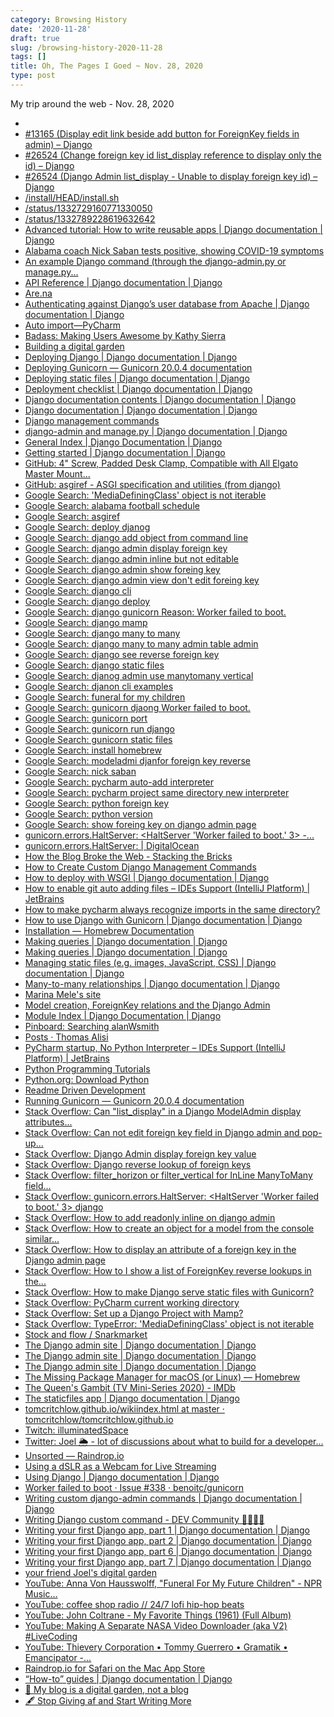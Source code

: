 ```yaml
---
category: Browsing History
date: '2020-11-28'
draft: true
slug: /browsing-history-2020-11-28
tags: []
title: Oh, The Pages I Goed ~ Nov. 28, 2020
type: post
---
```



My trip around the web - Nov. 28, 2020

- [](https://twitter.com/grudelsud)
- [#13165 (Display edit link beside add button for ForeignKey fields in admin) – Django](https://code.djangoproject.com/ticket/13165)
- [#26524 (Change foreign key id list_display reference to display only the id) – Django](https://code.djangoproject.com/ticket/26524)
- [#26524 (Django Admin list_display - Unable to display foreign key id) – Django](https://code.djangoproject.com/ticket/26524?version=0)
- [/install/HEAD/install.sh](https://raw.githubusercontent.com/Homebrew/install/HEAD/install.sh)
- [/status/1332729160771330050](https://twitter.com/archangelcrew/status/1332729160771330050)
- [/status/1332789228619632642](https://twitter.com/fourierfiend/status/1332789228619632642)
- [Advanced tutorial: How to write reusable apps | Django documentation | Django](https://docs.djangoproject.com/en/3.1/intro/reusable-apps/)
- [Alabama coach Nick Saban tests positive, showing COVID-19 symptoms](https://www.espn.com/college-football/story/_/id/30386828/alabama-coach-nick-saban-tests-positive-showing-covid-19-symptoms)
- [An example Django command (through the django-admin.py or manage.py...](https://gist.github.com/arthur-e/9054141)
- [API Reference | Django documentation | Django](https://docs.djangoproject.com/en/3.1/ref/)
- [Are.na](https://www.are.na/)
- [Authenticating against Django’s user database from Apache | Django documentation | Django](https://docs.djangoproject.com/en/3.1/howto/deployment/wsgi/apache-auth/)
- [Auto import—PyCharm](https://www.jetbrains.com/help/pycharm/creating-and-optimizing-imports.html#import-packages)
- [Badass: Making Users Awesome by Kathy Sierra](https://joelhooks.com/badass-making-users-awesome-by-kathy-sierra)
- [Building a digital garden](https://tomcritchlow.com/2019/02/17/building-digital-garden/)
- [Deploying Django | Django documentation | Django](https://docs.djangoproject.com/en/3.1/howto/deployment/)
- [Deploying Gunicorn — Gunicorn 20.0.4 documentation](https://docs.gunicorn.org/en/latest/deploy.html)
- [Deploying static files | Django documentation | Django](https://docs.djangoproject.com/en/3.1/howto/static-files/deployment/)
- [Deployment checklist | Django documentation | Django](https://docs.djangoproject.com/en/3.1/howto/deployment/checklist/)
- [Django documentation contents | Django documentation | Django](https://docs.djangoproject.com/en/3.1/contents/)
- [Django documentation | Django documentation | Django](https://docs.djangoproject.com/en/3.1/)
- [Django management commands](https://www.webforefront.com/django/managementcommands.html)
- [django-admin and manage.py | Django documentation | Django](https://docs.djangoproject.com/en/3.1/ref/django-admin/)
- [General Index | Django Documentation | Django](https://docs.djangoproject.com/en/3.1/genindex/)
- [Getting started | Django documentation | Django](https://docs.djangoproject.com/en/3.1/intro/)
- [GitHub: 4" Screw, Padded Desk Clamp, Compatible with All Elgato Master Mount...](https://www.amazon.com/Elgato-Extendable-Center-Compatible-Accessories/dp/B07X49967V/ref=as_li_ss_tl?crid=2Q51CKGGBV6SI&keywords=elgato+multi+mount&qid=1584469187&s=electronics&sprefix=elgato+mu,electronics,216&sr=1-1&linkCode=sl1&tag=joehoobuiblo-20&linkId=5e860ce8005fb505cc7d81c025752685&language=en_US)
- [GitHub: asgiref - ASGI specification and utilities (from django)](https://github.com/django/asgiref)
- [Google Search: 'MediaDefiningClass' object is not iterable](https://www.google.com/search?client=safari&rls=en&q=%27MediaDefiningClass%27+object+is+not+iterable&ie=UTF-8&oe=UTF-8)
- [Google Search: alabama football schedule](https://www.google.com/search?client=safari&rls=en&q=alabama+football+schedule&ie=UTF-8&oe=UTF-8)
- [Google Search: asgiref](https://www.google.com/search?client=safari&rls=en&q=asgiref&ie=UTF-8&oe=UTF-8)
- [Google Search: deploy djanog](https://www.google.com/search?client=safari&rls=en&q=deploy+djanog&ie=UTF-8&oe=UTF-8)
- [Google Search: django add object from command line](https://www.google.com/search?client=safari&rls=en&q=django+add+object+from+command+line&ie=UTF-8&oe=UTF-8)
- [Google Search: django admin display foreign key](https://www.google.com/search?client=safari&rls=en&q=django+admin+display+foreign+key&ie=UTF-8&oe=UTF-8)
- [Google Search: django admin inline but not editable](https://www.google.com/search?client=safari&rls=en&q=django+admin+inline+but+not+editable&ie=UTF-8&oe=UTF-8)
- [Google Search: django admin show foreing key](https://www.google.com/search?client=safari&rls=en&q=django+admin+show+foreing+key&ie=UTF-8&oe=UTF-8)
- [Google Search: django admin view don't edit foreing key](https://www.google.com/search?client=safari&rls=en&q=django+admin+view+don%27t+edit+foreing+key&ie=UTF-8&oe=UTF-8)
- [Google Search: django cli](https://www.google.com/search?client=safari&rls=en&q=django+cli&ie=UTF-8&oe=UTF-8)
- [Google Search: django deploy](https://www.google.com/search?client=safari&rls=en&q=django+deploy&ie=UTF-8&oe=UTF-8)
- [Google Search: django gunicorn Reason: Worker failed to boot.](https://www.google.com/search?client=safari&rls=en&q=django+gunicorn+Reason:+Worker+failed+to+boot.&ie=UTF-8&oe=UTF-8)
- [Google Search: django mamp](https://www.google.com/search?client=safari&rls=en&q=django+mamp&ie=UTF-8&oe=UTF-8)
- [Google Search: django many to many](https://www.google.com/search?client=safari&rls=en&q=django+many+to+many&ie=UTF-8&oe=UTF-8)
- [Google Search: django many to many admin table admin](https://www.google.com/search?newwindow=1&client=safari&rls=en&ei=O_bCX9bZDeWawbkPyYOwyAE&q=django+many+to+many+admin+table+admin+&oq=django+many+to+many+admin+table+admin+&gs_lcp=CgZwc3ktYWIQAzIFCCEQoAEyBQghEKsCOgQIABBHOggIIRAWEB0QHlCMc1ijeGCmemgAcAJ4AIABfYgBmQWSAQM2LjGYAQCgAQGqAQdnd3Mtd2l6yAEIwAEB&sclient=psy-ab&ved=0ahUKEwiW48SNyqbtAhVlTTABHckBDBkQ4dUDCAw&uact=5)
- [Google Search: django see reverse foreign key](https://www.google.com/search?client=safari&rls=en&q=django+see+reverse+foreign+key&ie=UTF-8&oe=UTF-8)
- [Google Search: django static files](https://www.google.com/search?client=safari&rls=en&q=django+static+files&ie=UTF-8&oe=UTF-8)
- [Google Search: djanog admin use manytomany vertical](https://www.google.com/search?client=safari&rls=en&q=djanog+admin+use+manytomany+vertical&ie=UTF-8&oe=UTF-8)
- [Google Search: djanon cli examples](https://www.google.com/search?client=safari&rls=en&q=djanon+cli+examples&ie=UTF-8&oe=UTF-8)
- [Google Search: funeral for my children](https://www.google.com/search?client=safari&rls=en&q=funeral+for+my+children&ie=UTF-8&oe=UTF-8)
- [Google Search: gunicorn djaong Worker failed to boot.](https://www.google.com/search?client=safari&rls=en&q=gunicorn+djaong+Worker+failed+to+boot.&ie=UTF-8&oe=UTF-8)
- [Google Search: gunicorn port](https://www.google.com/search?client=safari&rls=en&q=gunicorn+port&ie=UTF-8&oe=UTF-8)
- [Google Search: gunicorn run django](https://www.google.com/search?client=safari&rls=en&q=gunicorn+run+django&ie=UTF-8&oe=UTF-8)
- [Google Search: gunicorn static files](https://www.google.com/search?client=safari&rls=en&q=gunicorn+static+files&ie=UTF-8&oe=UTF-8)
- [Google Search: install homebrew](https://www.google.com/search?client=safari&rls=en&q=install+homebrew&ie=UTF-8&oe=UTF-8)
- [Google Search: modeladmi djanfor foreign key reverse](https://www.google.com/search?newwindow=1&client=safari&rls=en&ei=PP7CX4zPOYORwbkPgaiCwAY&q=modeladmi+djanfor+foreign+key+reverse&oq=modeladmi+djanfor+foreign+key+reverse&gs_lcp=CgZwc3ktYWIQAzIHCCEQChCgATIFCCEQqwIyBQghEKsCMgUIIRCrAjoECAAQRzoLCAAQyQMQCBANEB5QgWRYjmtg725oAHABeACAAZEBiAHwBpIBAzIuNpgBAKABAaoBB2d3cy13aXrIAQjAAQE&sclient=psy-ab&ved=0ahUKEwiM3fXe0abtAhWDSDABHQGUAGgQ4dUDCAw&uact=5)
- [Google Search: nick saban](https://www.google.com/search?client=safari&rls=en&q=nick+saban&ie=UTF-8&oe=UTF-8)
- [Google Search: pycharm auto-add interpreter](https://www.google.com/search?client=safari&rls=en&q=pycharm+auto-add+interpreter&ie=UTF-8&oe=UTF-8)
- [Google Search: pycharm project same directory new interpreter](https://www.google.com/search?client=safari&rls=en&q=pycharm+project+same+directory+new+interpreter&ie=UTF-8&oe=UTF-8)
- [Google Search: python foreign key](https://www.google.com/search?client=safari&rls=en&q=python+foreign+key&ie=UTF-8&oe=UTF-8)
- [Google Search: python version](https://www.google.com/search?client=safari&rls=en&q=python+version&ie=UTF-8&oe=UTF-8)
- [Google Search: show foreing key on django admin page](https://www.google.com/search?client=safari&rls=en&q=show+foreing+key+on+django+admin+page&ie=UTF-8&oe=UTF-8)
- [gunicorn.errors.HaltServer: <HaltServer 'Worker failed to boot.' 3> -...](https://intellipaat.com/community/19836/gunicorn-errors-haltserver-haltserver-worker-failed-to-boot-3)
- [gunicorn.errors.HaltServer: | DigitalOcean](https://www.digitalocean.com/community/questions/gunicorn-errors-haltserver-haltserver-worker-failed-to-boot-3)
- [How the Blog Broke the Web - Stacking the Bricks](https://stackingthebricks.com/how-blogs-broke-the-web/)
- [How to Create Custom Django Management Commands](https://simpleisbetterthancomplex.com/tutorial/2018/08/27/how-to-create-custom-django-management-commands.html#basic-example)
- [How to deploy with WSGI | Django documentation | Django](https://docs.djangoproject.com/en/3.1/howto/deployment/wsgi/)
- [How to enable git auto adding files – IDEs Support (IntelliJ Platform) | JetBrains](https://intellij-support.jetbrains.com/hc/en-us/community/posts/206344669-How-to-enable-git-auto-adding-files)
- [How to make pycharm always recognize imports in the same directory?](https://www.xspdf.com/resolution/56543034.html)
- [How to use Django with Gunicorn | Django documentation | Django](https://docs.djangoproject.com/en/3.1/howto/deployment/wsgi/gunicorn/)
- [Installation — Homebrew Documentation](https://docs.brew.sh/Installation)
- [Making queries | Django documentation | Django](https://docs.djangoproject.com/en/3.1/topics/db/queries/)
- [Making queries | Django documentation | Django](https://docs.djangoproject.com/en/3.0/topics/db/queries/#following-relationships-backward)
- [Managing static files (e.g. images, JavaScript, CSS) | Django documentation | Django](https://docs.djangoproject.com/en/3.1/howto/static-files/)
- [Many-to-many relationships | Django documentation | Django](https://docs.djangoproject.com/en/3.1/topics/db/examples/many_to_many/)
- [Marina Mele's site](http://www.marinamele.com/)
- [Model creation, ForeignKey relations and the Django Admin](http://www.marinamele.com/taskbuster-django-tutorial/model-creation-foreignkey-relationship-testing-django-admin)
- [Module Index | Django Documentation | Django](https://docs.djangoproject.com/en/3.1/py-modindex/)
- [Pinboard: Searching alanWsmith](https://pinboard.in/search/u:alanWsmith?query=football&fulltext=on)
- [Posts · Thomas Alisi](https://tom.londondroids.com/blog/)
- [PyCharm startup, No Python Interpreter – IDEs Support (IntelliJ Platform) | JetBrains](https://intellij-support.jetbrains.com/hc/en-us/community/posts/205815789-PyCharm-startup-No-Python-Interpreter)
- [Python Programming Tutorials](https://pythonprogramming.net/foreign-keys-django-tutorial/)
- [Python.org: Download Python](https://www.python.org/downloads/)
- [Readme Driven Development](https://tom.preston-werner.com/2010/08/23/readme-driven-development.html)
- [Running Gunicorn — Gunicorn 20.0.4 documentation](https://docs.gunicorn.org/en/stable/run.html)
- [Stack Overflow: Can "list_display" in a Django ModelAdmin display attributes...](https://stackoverflow.com/questions/163823/can-list-display-in-a-django-modeladmin-display-attributes-of-foreignkey-field)
- [Stack Overflow: Can not edit foreign key field in Django admin and pop-up...](https://stackoverflow.com/questions/46492117/can-not-edit-foreign-key-field-in-django-admin-and-pop-up-form-is-not-really-pop)
- [Stack Overflow: Django Admin display foreign key value](https://stackoverflow.com/questions/48591040/django-admin-display-foreign-key-value/48591376)
- [Stack Overflow: Django reverse lookup of foreign keys](https://stackoverflow.com/questions/15306897/django-reverse-lookup-of-foreign-keys)
- [Stack Overflow: filter_horizon or filter_vertical for InLine ManyToMany field...](https://stackoverflow.com/questions/52612761/filter-horizon-or-filter-vertical-for-inline-manytomany-field-at-django-2-x-admi)
- [Stack Overflow: gunicorn.errors.HaltServer: <HaltServer 'Worker failed to boot.' 3> django](https://stackoverflow.com/questions/24488891/gunicorn-errors-haltserver-haltserver-worker-failed-to-boot-3-django)
- [Stack Overflow: How to add readonly inline on django admin](https://stackoverflow.com/questions/17118320/how-to-add-readonly-inline-on-django-admin)
- [Stack Overflow: How to create an object for a model from the console similar...](https://stackoverflow.com/questions/53659801/how-to-create-an-object-for-a-model-from-the-console-similar-to-how-django-made)
- [Stack Overflow: How to display an attribute of a foreign key in the Django admin page](https://stackoverflow.com/questions/7009010/how-to-display-an-attribute-of-a-foreign-key-in-the-django-admin-page)
- [Stack Overflow: How to I show a list of ForeignKey reverse lookups in the...](https://stackoverflow.com/questions/16070809/how-to-i-show-a-list-of-foreignkey-reverse-lookups-in-the-django-admin-interface)
- [Stack Overflow: How to make Django serve static files with Gunicorn?](https://stackoverflow.com/questions/12800862/how-to-make-django-serve-static-files-with-gunicorn)
- [Stack Overflow: PyCharm current working directory](https://stackoverflow.com/questions/34304044/pycharm-current-working-directory)
- [Stack Overflow: Set up a Django Project with Mamp?](https://stackoverflow.com/questions/29857307/set-up-a-django-project-with-mamp)
- [Stack Overflow: TypeError: 'MediaDefiningClass' object is not iterable](https://stackoverflow.com/questions/49711705/typeerror-mediadefiningclass-object-is-not-iterable)
- [Stock and flow / Snarkmarket](http://snarkmarket.com/2010/4890)
- [The Django admin site | Django documentation | Django](https://docs.djangoproject.com/en/3.1/ref/contrib/admin/)
- [The Django admin site | Django documentation | Django](https://docs.djangoproject.com/en/3.1/ref/contrib/admin/#django.contrib.admin.ModelAdmin.filter_vertical)
- [The Django admin site | Django documentation | Django](https://docs.djangoproject.com/en/dev/ref/contrib/admin/#list-display)
- [The Missing Package Manager for macOS (or Linux) — Homebrew](https://brew.sh/)
- [The Queen's Gambit (TV Mini-Series 2020) - IMDb](https://www.imdb.com/title/tt10048342/?ref_=hm_fanfav_tt_1_pd_fp1)
- [The staticfiles app | Django documentation | Django](https://docs.djangoproject.com/en/3.1/ref/contrib/staticfiles/)
- [tomcritchlow.github.io/wikiindex.html at master · tomcritchlow/tomcritchlow.github.io](https://github.com/tomcritchlow/tomcritchlow.github.io/blob/master/_layouts/wikiindex.html)
- [Twitch: illuminatedSpace](https://www.twitch.tv/illuminatedspace)
- [Twitter: Joel 🌦 - lot of discussions about what to build for a developer...](https://twitter.com/jhooks/status/1332717504339197955)
- [Unsorted ― Raindrop.io](https://app.raindrop.io/my/-1)
- [Using a dSLR as a Webcam for Live Streaming](https://joelhooks.com/dSLR-webcam-for-live-streaming)
- [Using Django | Django documentation | Django](https://docs.djangoproject.com/en/3.1/topics/)
- [Worker failed to boot · Issue #338 · benoitc/gunicorn](https://github.com/benoitc/gunicorn/issues/338)
- [Writing custom django-admin commands | Django documentation | Django](https://docs.djangoproject.com/en/3.1/howto/custom-management-commands/)
- [Writing Django custom command - DEV Community 👩‍💻👨‍💻](https://dev.to/arsho/writing-django-custom-command-1dl0)
- [Writing your first Django app, part 1 | Django documentation | Django](https://docs.djangoproject.com/en/3.1/intro/tutorial01/)
- [Writing your first Django app, part 2 | Django documentation | Django](https://docs.djangoproject.com/en/3.1/intro/tutorial02/#playing-with-the-api)
- [Writing your first Django app, part 6 | Django documentation | Django](https://docs.djangoproject.com/en/3.1/intro/tutorial06/)
- [Writing your first Django app, part 7 | Django documentation | Django](https://docs.djangoproject.com/en/3.1/intro/tutorial07/)
- [your friend Joel's digital garden](https://joelhooks.com/)
- [YouTube: Anna Von Hausswolff, "Funeral For My Future Children" - NPR Music...](https://www.youtube.com/watch?v=n8YhnF0ng4c)
- [YouTube: coffee shop radio // 24/7 lofi hip-hop beats](https://www.youtube.com/watch?v=-5KAN9_CzSA)
- [YouTube: John Coltrane - My Favorite Things (1961) (Full Album)](https://www.youtube.com/watch?v=UlFNy9iWrpE)
- [YouTube: Making A Separate NASA Video Downloader (aka V2) #LiveCoding](https://www.youtube.com/watch?v=sqGOtyiWWZ4)
- [YouTube: Thievery Corporation • Tommy Guerrero • Gramatik • Emancipator -...](https://www.youtube.com/watch?v=12mdAx2Hz5s)
- [‎Raindrop.io for Safari on the Mac App Store](https://apps.apple.com/app/id957810159)
- [“How-to” guides | Django documentation | Django](https://docs.djangoproject.com/en/3.1/howto/)
- [🌱 My blog is a digital garden, not a blog](https://joelhooks.com/digital-garden)
- [🖋 Stop Giving af and Start Writing More](https://joelhooks.com/on-writing-more)